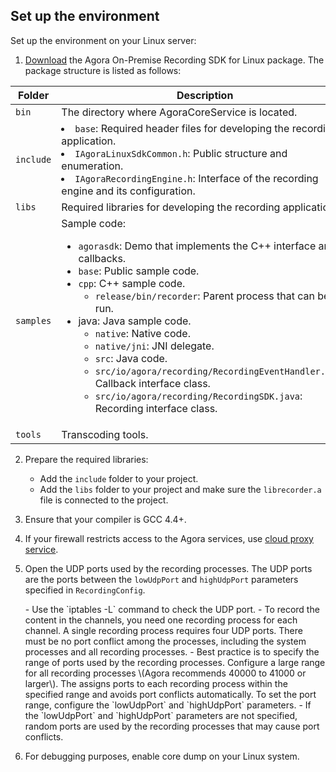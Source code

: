 <PlatformWrapper platform="linux-cpp">

## Set up the environment

Set up the environment on your Linux server:

1. [Download](http://docs.agora.io/en/sdks) the Agora On-Premise Recording SDK for Linux package. The package structure is listed as follows:

  | Folder | Description |
  | --- | --- |
  | `bin` | The directory where AgoraCoreService is located. |
  | `include` | <li>`base`: Required header files for developing the recording application.</li><li>`IAgoraLinuxSdkCommon.h`: Public structure and enumeration.</li><li>`IAgoraRecordingEngine.h`: Interface of the recording engine and its configuration.</li> |
  | `libs` | Required libraries for developing the recording application. |
  | `samples` | Sample code: <ul><li>`agorasdk`: Demo that implements the C++ interface and callbacks.</li><li>`base`: Public sample code.</li><li>`cpp`: C++ sample code.<ul><li>`release/bin/recorder`: Parent process that can be run.</li></ul></li><li>java: Java sample code.<ul><li>`native`: Native code.</li><li>`native/jni`: JNI delegate.</li><li>`src`: Java code.</li><li>`src/io/agora/recording/RecordingEventHandler.java`: Callback interface class.</li><li>`src/io/agora/recording/RecordingSDK.java`: Recording interface class.</li></ul></li></ul> |
  | `tools` | Transcoding tools. |

2. Prepare the required libraries:
      - Add the `include` folder to your project.
      - Add the `libs` folder to your project and make sure the `librecorder.a` file is connected to the project.
3. Ensure that your compiler is GCC 4.4+.
4. If your firewall restricts access to the Agora services, use [cloud proxy service](../develop/cloud-proxy).

5. Open the UDP ports used by the recording processes. The UDP ports are the ports between the `lowUdpPort` and `highUdpPort` parameters specified in  `RecordingConfig`.

    <Admonition type="info">
    - Use the `iptables -L` command to check the UDP port.
    - To record the content in the channels, you need one recording process for each channel. A single recording process requires four UDP ports. There must be no port conflict among the processes, including the system processes and all recording processes.
    - Best practice is to specify the range of ports used by the recording processes. Configure a large range for all recording processes \(Agora recommends 40000 to 41000 or larger\). The <Vg k="OPREC_SDK" /> assigns ports to each recording process within the specified range and avoids port conflicts automatically. To set the port range, configure the `lowUdpPort` and `highUdpPort` parameters.
    - If the `lowUdpPort` and `highUdpPort` parameters are not specified, random ports are used by the recording processes that may cause port conflicts.
    </Admonition>

6. For debugging purposes, enable core dump on your Linux system.

</PlatformWrapper>